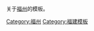 {{Catnav|頁面分類|地理|地理模板}}
{{Catnav|頁面分類|地理|国家|亚洲国家|中国|福建}}

关于[[福州|福州]]的模板。

[[Category:福州|Category:福州]]
[[Category:福建模板|Category:福建模板]]